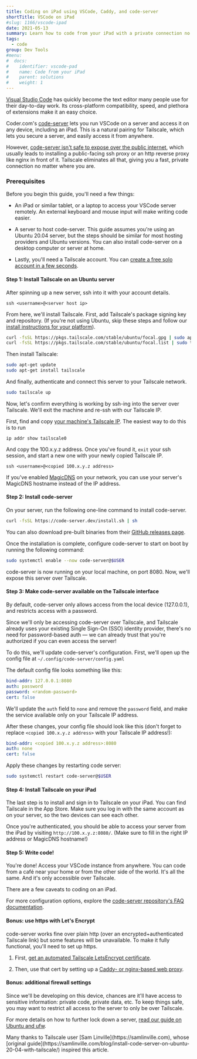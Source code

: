 ```yaml
---
title: Coding on iPad using VSCode, Caddy, and code-server
shortTitle: VSCode on iPad
#slug: 1166/vscode-ipad
date: 2021-05-13
summary: Learn how to code from your iPad with a private connection no matter where you are.
tags:
  - code
group: Dev Tools
#menu:
#  docs:
#    identifier: vscode-pad
#    name: Code from your iPad
#    parent: solutions
#    weight: 1
---
```


[Visual Studio Code](https://code.visualstudio.com/) has
quickly become the text editor many people use for their day-to-day work.
Its cross-platform compatibility, speed, and plethora of extensions make it an
easy choice.

Coder.com's [code-server](https://github.com/cdr/code-server) lets you run
VSCode on a server and access it on any device, including an iPad. This is a
natural pairing for Tailscale, which lets you secure a server, and easily
access it from anywhere.

However, [code-server isn't safe to expose over the public
internet](https://github.com/cdr/code-server/blob/main/docs/guide.md#3-expose-code-server),
which usually leads to installing a public-facing ssh proxy or an http
reverse proxy like nginx in front of it. Tailscale eliminates all that,
giving you a fast, private connection no matter where you are.

### Prerequisites

Before you begin this guide, you'll need a few things:

- An iPad or similar tablet, or a laptop to access your VSCode server
  remotely. An external keyboard and mouse input will
  make writing code easier.

- A server to host code-server. This guide assumes you're using an Ubuntu
  20.04 server, but the steps should be similar for most hosting providers
  and Ubuntu versions. You can also install code-server on a desktop
  computer or server at home.

- Lastly, you'll need a Tailscale account.
  You can [create a free solo account in a few seconds](https://login.tailscale.com/start).

#### Step 1: Install Tailscale on an Ubuntu server

After spinning up a new server, ssh into it with your account details.

```
ssh <username>@<server host ip>
```

From here, we'll install Tailscale. First, add Tailscale's package signing
key and repository. (If you're not using Ubuntu, skip these steps and follow
our [install instructions for your platform](/kb/1031/install-linux/)).

```bash
curl -fsSL https://pkgs.tailscale.com/stable/ubuntu/focal.gpg | sudo apt-key add -
curl -fsSL https://pkgs.tailscale.com/stable/ubuntu/focal.list | sudo tee /etc/apt/sources.list.d/tailscale.list
```

Then install Tailscale:

```bash
sudo apt-get update
sudo apt-get install tailscale
```

And finally, authenticate and connect this server to your Tailscale network.

```bash
sudo tailscale up
```

Now, let's confirm everything is working by ssh-ing into the server over
Tailscale. We'll exit the machine and re-ssh with our Tailscale IP.

First, find and copy [your machine's Tailscale IP](/kb/1033/ip-and-dns-addresses).
The easiest way to do this is to run

```
ip addr show tailscale0
```

And copy the 100.x.y.z address. Once you've found it, `exit` your ssh
session, and start a new one with your newly copied Tailscale IP.

```
ssh <username>@<copied 100.x.y.z address>
```

If you've enabled [MagicDNS](/kb/1081/magicdns/) on your network, you can
use your server's MagicDNS hostname instead of the IP address.

#### Step 2: Install code-server

On your server, run the following one-line command to install code-server.

```bash
curl -fsSL https://code-server.dev/install.sh | sh
```

You can also download pre-built binaries from their [GitHub releases
page](https://github.com/cdr/code-server/releases).

Once the installation is complete, configure code-server to start on boot by
running the following command:

```bash
sudo systemctl enable --now code-server@$USER
```

code-server is now running on your local machine, on port 8080. Now, we'll
expose this server over Tailscale.

#### Step 3: Make code-server available on the Tailscale interface

By default, code-server only allows access from the local device
(127.0.0.1), and restricts access with a password.

Since we'll only be accessing code-server over Tailscale, and Tailscale
already uses your existing Single Sign-On (SSO) identity provider, there's
no need for password-based auth — we can already trust that you're
authorized if you can even access the server!

To do this, we'll update code-server's configuration. First, we'll open up
the config file at `~/.config/code-server/config.yaml`

The default config file looks something like this:

```yaml
bind-addr: 127.0.0.1:8080
auth: password
password: <random-password>
cert: false
```

We'll update the `auth` field to `none` and remove the `password` field, and
make the service available only on your Tailscale IP address.

After these changes, your config file should look like this (don't forget to
replace `<copied 100.x.y.z address>` with your Tailscale IP address!):

```yaml
bind-addr: <copied 100.x.y.z address>:8080
auth: none
cert: false
```

Apply these changes by restarting code server:

```bash
sudo systemctl restart code-server@$USER
```

#### Step 4: Install Tailscale on your iPad

The last step is to install and sign in to Tailscale on your iPad. You can
find Tailscale in the App Store. Make sure
you log in with the same account as on your server, so the two devices can
see each other.

<DownloadTailscale />

Once you're authenticated, you should be able to access your server from the
iPad by visiting `http://100.x.y.z:8080/`. (Make sure to fill in the right
IP address or MagicDNS hostname!)

#### Step 5: Write code!

You're done! Access your VSCode instance from anywhere. You can code from a
café near your home or from the other side of the world. It's all the same.
And it's only accessible over Tailscale.

There are a few caveats to coding on an iPad.

For more configuration options, explore the [code-server repository's FAQ
documentation](https://github.com/cdr/code-server/blob/main/docs/FAQ.md).

#### Bonus: use https with Let's Encrypt

code-server works fine over plain http (over an encrypted+authenticated
Tailscale link) but some features will be unavailable. To make it fully
functional, you'll need to set up https.

1. First, [get an automated Tailscale LetsEncrypt
   certificate](/kb/1153/enabling-https/).

2. Then, use that cert by setting up a [Caddy- or nginx-based web
   proxy](https://coder.com/docs/code-server/latest/guide#using-lets-encrypt-with-nginx).

#### Bonus: additional firewall settings

Since we'll be developing on this device, chances are it'll have access to
sensitive information: private code, private data, etc. To keep things safe,
you may want to restrict all access to the server to only be over Tailscale.

For more details on how to further lock down a server, [read our guide on
Ubuntu and ufw](/kb/1077/secure-server-ubuntu-18-04).

<Note>
  Many thanks to Tailscale user [Sam Linville](https://samlinville.com), whose [original
  guide](https://samlinville.com/blog/install-code-server-on-ubuntu-20-04-with-tailscale/) inspired
  this article.
</Note>
